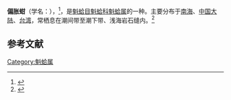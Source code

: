 {{noteTA
|G1=双壳纲
|G2=unit
}}
{{Speciesbox
| name = 偏胀蚶
| image = Naturalis Biodiversity Center - RMNH.MOL.313072 - Arca ventricosa Lamarck, 1819 - Arcidae - Mollusc shell.jpeg
| image_width = 
| genus = Arca
| species = ventricosa
| authority = Lamarck, 1819
}}
'''偏胀蚶'''（学名：{{lang|la|''Arca ventricosa''}}），{{各地中文名|display=inline|cn=偏胀蚶|tw=鞋魁蛤}}<ref>{{TaiBNET| zh=鞋魁蛤 | id=314101 | binomial=Arca ventricosa | authority=Lamarck, 1819 | var= | accessdate=2013-01-24}}</ref>，是[[魁蛤目|魁蛤目]][[魁蛤科|魁蛤科]][[魁蛤属|魁蛤属]]的一种。主要分布于[[南海|南海]]、[[中国大陆|中国大陆]]、[[台湾|台湾]]，常栖息在潮间带至潮下带、浅海岩石缝内。<ref>{{cite web|url=http://shell.sinica.edu.tw/chinese/shellbase_detail.php?science_no=2158|title=国际贝库：偏胀蚶|publisher=台湾贝类资料库|accessdate=2009-08-11|archive-date=2016-03-04|archive-url=https://web.archive.org/web/20160304104106/http://shell.sinica.edu.tw/chinese/shellbase_detail.php?science_no=2158|dead-url=no}}</ref>

== 参考文献 ==
{{reflist}}
{{Taxonbar|from=Q10888835}}

[[Category:魁蛤属|Category:魁蛤属]]